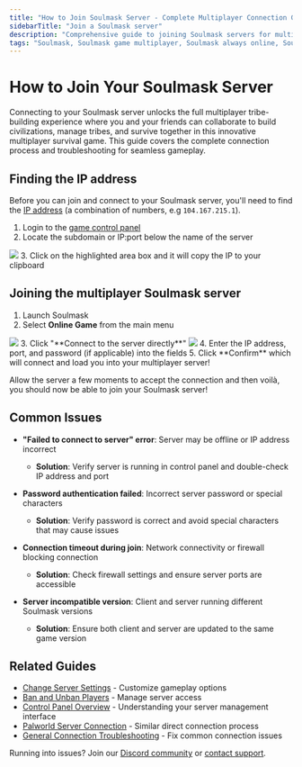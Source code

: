 ```yaml
---
title: "How to Join Soulmask Server - Complete Multiplayer Connection Guide"
sidebarTitle: "Join a Soulmask server"
description: "Comprehensive guide to joining Soulmask servers for multiplayer tribe-building gameplay. Learn how to find your server IP, connect directly to servers, and troubleshoot common connection issues."
tags: "Soulmask, Soulmask game multiplayer, Soulmask always online, Soulmask community server"
---
```


# How to Join Your Soulmask Server

Connecting to your Soulmask server unlocks the full multiplayer tribe-building experience where you and your friends can collaborate to build civilizations, manage tribes, and survive together in this innovative multiplayer survival game. This guide covers the complete connection process and troubleshooting for seamless gameplay.

## Finding the IP address

Before you can join and connect to your Soulmask server, you'll need to find the [IP address](https://whatismyipaddress.com/ip-address) (a combination of numbers, e.g `104.167.215.1`).

1. Login to the [game control panel](https://game.xgamingserver.com)
2. Locate the subdomain or IP:port below the name of the server
<Frame>
  <img src="/images/general/join-server.png" />
</Frame>
3. Click on the highlighted area box and it will copy the IP to your clipboard


## Joining the multiplayer Soulmask server
1. Launch Soulmask
2. Select **Online Game** from the main menu
<Frame>
  <img src="/images/games/soulmask/soulmask-online-game.png" />
</Frame>
3. Click "**Connect to the server directly**"
<Frame>
  <img src="/images/games/soulmask/soulmask-connect.png" />
</Frame>
4. Enter the IP address, port, and password (if applicable) into the fields
5. Click **Confirm** which will connect and load you into your multiplayer server!

Allow the server a few moments to accept the connection and then voilà, you should now be able to join your Soulmask server!

## Common Issues

- **"Failed to connect to server" error**: Server may be offline or IP address incorrect
  - **Solution**: Verify server is running in control panel and double-check IP address and port

- **Password authentication failed**: Incorrect server password or special characters
  - **Solution**: Verify password is correct and avoid special characters that may cause issues

- **Connection timeout during join**: Network connectivity or firewall blocking connection
  - **Solution**: Check firewall settings and ensure server ports are accessible

- **Server incompatible version**: Client and server running different Soulmask versions
  - **Solution**: Ensure both client and server are updated to the same game version

## Related Guides

- [Change Server Settings](/games/soulmask/change-server-settings) - Customize gameplay options
- [Ban and Unban Players](/games/soulmask/banning-and-unbanning-players) - Manage server access
- [Control Panel Overview](/panel/overview) - Understanding your server management interface
- [Palworld Server Connection](/games/palworld/join-server) - Similar direct connection process
- [General Connection Troubleshooting](/games/minecraft/common-errors/connection-timed-out) - Fix common connection issues

Running into issues? Join our [Discord community](https://xgamingserver.com/discord) or [contact support](https://xgamingserver.com/tickets).